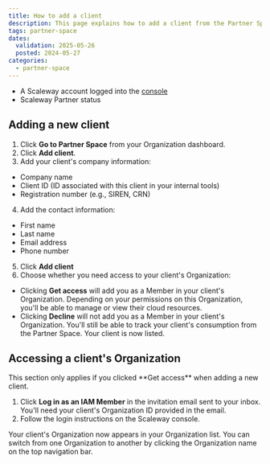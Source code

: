 ```yaml
---
title: How to add a client
description: This page explains how to add a client from the Partner Space.
tags: partner-space 
dates:
  validation: 2025-05-26
  posted: 2024-05-27
categories:
  - partner-space
---
```


<Macro id="requirements" />

- A Scaleway account logged into the [console](https://console.scaleway.com)
- Scaleway Partner status

## Adding a new client

1. Click **Go to Partner Space** from your Organization dashboard.
2. Click **Add client**.
3. Add your client's company information: 
  - Company name
  - Client ID (ID associated with this client in your internal tools)
  - Registration number (e.g., SIREN, CRN)
4. Add the contact information: 
  - First name
  - Last name
  - Email address
  - Phone number 
5. Click **Add client** 
6. Choose whether you need access to your client's Organization: 
  - Clicking **Get access** will add you as a Member in your client's Organization. Depending on your permissions on this Organization, you'll be able to manage or view their cloud resources. 
  - Clicking **Decline** will not add you as a Member in your client's Organization. You'll still be able to track your client's consumption from the Partner Space. 
Your client is now listed.

## Accessing a client's Organization 

<Message type="note">
  This section only applies if you clicked **Get access** when adding a new client. 
</Message>

1. Click **Log in as an IAM Member** in the invitation email sent to your inbox. You'll need your client's Organization ID provided in the email. 
2. Follow the login instructions on the Scaleway console. 

Your client's Organization now appears in your Organization list. You can switch from one Organization to another by clicking the Organization name on the top navigation bar. 
